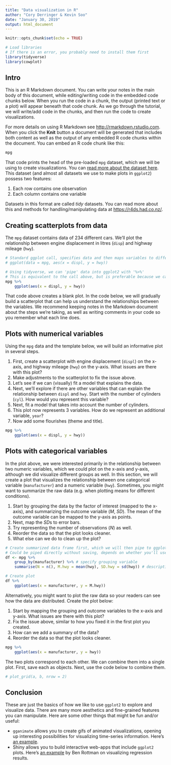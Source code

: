 ```yaml
---
title: "Data visualization in R"
author: "Cory Derringer & Kevin Soo"
date: "January 30, 2019"
output: html_document
---
```


```r
knitr::opts_chunk$set(echo = TRUE)

# Load libraries
# If there is an error, you probably need to install them first
library(tidyverse)
library(cowplot)
```

## Intro

This is an R Markdown document. You can write your notes in the main body of this document, while editing/writing code in the embedded code chunks below. When you run the code in a chunk, the output (printed text or a plot) will appear beneath that code chunk. As we go through the tutorial, we will write/add code in the chunks, and then run the code to create visualizations.

For more details on using R Markdown see <http://rmarkdown.rstudio.com>. When you click the **Knit** button a document will be generated that includes both content as well as the output of any embedded R code chunks within the document. You can embed an R code chunk like this:

```r
mpg
```

That code prints the head of the pre-loaded `mpg` dataset, which we will be using to create visualizations. You can [read more about the dataset here](https://ggplot2.tidyverse.org/reference/mpg.html). This dataset (and almost all datasets we use to make plots in `ggplot2`) possess two features:

1. Each row contains one observation
2. Each column contains one variable

Datasets in this format are called *tidy* datasets. You can read more about this and methods for handling/manipulating data at <https://r4ds.had.co.nz/>.

## Creating scatterplots from data

The `mpg` dataset contains data of 234 different cars. We'll plot the relationship between engine displacement in litres (`disp`) and highway mileage (`hwy`).

```r
# Standard ggplot call, specifies data and then maps variables to different 'aesthetics' (x, y, etc.)
# ggplot(data = mpg, aes(x = displ, y = hwy))

# Using tidyverse, we can 'pipe' data into ggplot2 with '%>%'
# This is equivalent to the call above, but is preferable because we can perform operations on the data before plotting
mpg %>%
    ggplot(aes(x = displ, y = hwy))
```

That code above creates a blank plot. In the code below, we will gradually build a scatterplot that can help us understand the relationships between the variables. We recommend keeping notes in the Markdown document about the steps we're taking, as well as writing comments in your code so you remember what each line does.

## Plots with numerical variables

Using the `mpg` data and the template below, we will build an informative plot in several steps.

1. First, create a scatterplot with engine displacement (`displ`) on the x-axis, and highway mileage (`hwy`) on the y-axis. What issues are there with this plot?
2. Make adjustments to the scatterplot to fix the issue above.
3. Let's see if we can (visually) fit a model that explains the data.
4. Next, we'll explore if there are other variables that can explain the relationship between `displ` and `hwy`. Start with the number of cylinders (`cyl`). How would you represent this variable?
5. Next, fit a model that takes into account the number of cylinders.
6. This plot now represents 3 variables. How do we represent an additional variable, `year`?
7. Now add some flourishes (theme and title).

```r
mpg %>%
    ggplot(aes(x = displ, y = hwy))
```

## Plots with categorical variables

In the plot above, we were interested primarily in the relationship between two numeric variables, which we could plot on the x-axis and y-axis, although we did visualize different groups as well. In this section, we will create a plot that visualizes the relationship between one categorical variable (`manufacturer`) and a numeric variable (`hwy`). Sometimes, you might want to summarize the raw data (e.g. when plotting means for different conditions).

1. Start by grouping the data by the factor of interest (mapped to the x-axis), and summarizing the outcome variable (*M*, *SD*). The mean of the outcome variable can be mapped to the y-axis as points.
2. Next, map the *SD*s to error bars.
3. Try representing the number of observations (*N*) as well.
4. Reorder the data so that the plot looks cleaner.
5. What else can we do to clean up the plot?

```r
# Create summarized data frame first, which we will then pipe to ggplot2
# Could be piped directly without saving, depends on whether you'll use it again
df <- mpg %>% 
    group_by(manufacturer) %>% # specify grouping variable
    summarise(N = n(), M.hwy = mean(hwy), SD.hwy = sd(hwy)) # descriptive statistics of interest

# Create plot
df %>%
    ggplot(aes(x = manufacturer, y = M.hwy))
```

Alternatively, you might want to plot the raw data so your readers can see how the data are distributed. Create the plot below:

1. Start by mapping the grouping and outcome variables to the x-axis and y-axis. What issues are there with this plot?
2. Fix the issue above, similar to how you fixed it in the first plot you created.
3. How can we add a summary of the data?
4. Reorder the data so that the plot looks cleaner.

```r
mpg %>% 
    ggplot(aes(x = manufacturer, y = hwy))
```

The two plots correspond to each other. We can combine them into a single plot. First, save each as objects. Next, use the code below to combine them.

```r
# plot_grid(a, b, nrow = 2)
```

## Conclusion

These are just the basics of how we like to use `ggplot2` to explore and visualize data. There are many more aesthetics and fine-grained features you can manipulate. Here are some other things that might be fun and/or useful:

* `gganimate` allows you to create gifs of animated visualizations, opening up interesting possibilities for visualizing time-series information. Here's [an example](https://github.com/thomasp85/gganimate/wiki/Football-Draft-Order).
* Shiny allows you to build interactive web-apps that include `ggplot2` plots. Here's [an example](https://research-methods-dojo.shinyapps.io/causality_and_regression/) by Ben Rottman on visualizing regression results.